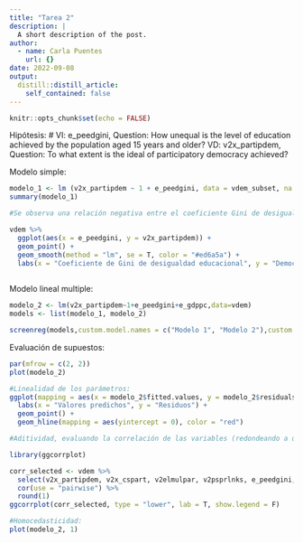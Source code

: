 ```yaml
---
title: "Tarea 2"
description: |
  A short description of the post.
author:
  - name: Carla Puentes
    url: {}
date: 2022-09-08
output:
  distill::distill_article:
    self_contained: false
---
```



```r
knitr::opts_chunk$set(echo = FALSE)
```

Hipótesis:
# VI: e_peedgini, Question: How unequal is the level of education achieved by the population aged 15 years and older? VD: v2x_partipdem, Question: To what extent is the ideal of participatory democracy achieved?

Modelo simple:

```r
modelo_1 <- lm (v2x_partipdem ~ 1 + e_peedgini, data = vdem_subset, na.action = na.exclude)
summary(modelo_1)

#Se observa una relación negativa entre el coeficiente Gini de desigualdad educacional y Democracia Participativa, mientras menos desigualdad educacional exista, hay más democracia participativa.

vdem %>%
  ggplot(aes(x = e_peedgini, y = v2x_partipdem)) +
  geom_point() +
  geom_smooth(method = "lm", se = T, color = "#ed6a5a") +
  labs(x = "Coeficiente de Gini de desigualdad educacional", y = "Democracia participativa")
 
```

Modelo lineal multiple:

```r
modelo_2 <- lm(v2x_partipdem~1+e_peedgini+e_gdppc,data=vdem)
models <- list(modelo_1, modelo_2)

screenreg(models,custom.model.names = c("Modelo 1", "Modelo 2"),custom.coef.names = c("Participación en Democracia", "Gini educación", "GDP per cápita"))

```

Evaluación de supuestos:

```r
par(mfrow = c(2, 2))
plot(modelo_2)

#Linealidad de los parámetros:
ggplot(mapping = aes(x = modelo_2$fitted.values, y = modelo_2$residuals)) +
  labs(x = "Valores predichos", y = "Residuos") +
  geom_point() +
  geom_hline(mapping = aes(yintercept = 0), color = "red")

#Aditividad, evaluando la correlación de las variables (redondeando a un decimal), para así evitar tener multicolinealidad perfecta.

library(ggcorrplot)

corr_selected <- vdem %>% 
  select(v2x_partipdem, v2x_cspart, v2elmulpar, v2psprlnks, e_peedgini, e_regionpol) %>% 
  cor(use = "pairwise") %>% 
  round(1)
ggcorrplot(corr_selected, type = "lower", lab = T, show.legend = F)

#Homocedasticidad:
plot(modelo_2, 1)

```

